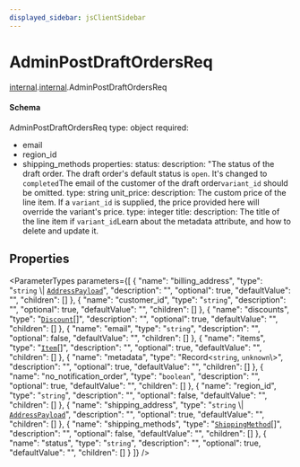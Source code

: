 ```yaml
---
displayed_sidebar: jsClientSidebar
---
```



# AdminPostDraftOrdersReq

[internal](../../admin_discounts/modules/admin_discounts.internal.mdx).[internal](../modules/admin_discounts.internal.internal.mdx).AdminPostDraftOrdersReq

#### Schema

AdminPostDraftOrdersReq
type: object
required:
  - email
  - region_id
  - shipping_methods
properties:
  status:
    description: "The status of the draft order. The draft order's default status is `open`. It's changed to `completed`The email of the customer of the draft order`variant_id` should be omitted.
          type: string
        unit_price:
          description: The custom price of the line item. If a `variant_id` is supplied, the price provided here will override the variant's price.
          type: integer
        title:
          description: The title of the line item if `variant_id`Learn about the metadata attribute, and how to delete and update it.

## Properties

<ParameterTypes parameters={[
  {
    "name": "billing_address",
    "type": "`string` \\| [`AddressPayload`](addresses.internal.AddressPayload.mdx)",
    "description": "",
    "optional": true,
    "defaultValue": "",
    "children": []
  },
  {
    "name": "customer_id",
    "type": "`string`",
    "description": "",
    "optional": true,
    "defaultValue": "",
    "children": []
  },
  {
    "name": "discounts",
    "type": "[`Discount`](admin_discounts.internal.Discount.mdx)[]",
    "description": "",
    "optional": true,
    "defaultValue": "",
    "children": []
  },
  {
    "name": "email",
    "type": "`string`",
    "description": "",
    "optional": false,
    "defaultValue": "",
    "children": []
  },
  {
    "name": "items",
    "type": "[`Item`](admin_discounts.internal.Item.mdx)[]",
    "description": "",
    "optional": true,
    "defaultValue": "",
    "children": []
  },
  {
    "name": "metadata",
    "type": "Record<`string`, `unknown`\\>",
    "description": "",
    "optional": true,
    "defaultValue": "",
    "children": []
  },
  {
    "name": "no_notification_order",
    "type": "`boolean`",
    "description": "",
    "optional": true,
    "defaultValue": "",
    "children": []
  },
  {
    "name": "region_id",
    "type": "`string`",
    "description": "",
    "optional": false,
    "defaultValue": "",
    "children": []
  },
  {
    "name": "shipping_address",
    "type": "`string` \\| [`AddressPayload`](addresses.internal.AddressPayload.mdx)",
    "description": "",
    "optional": true,
    "defaultValue": "",
    "children": []
  },
  {
    "name": "shipping_methods",
    "type": "[`ShippingMethod`](admin_discounts.internal.ShippingMethod.mdx)[]",
    "description": "",
    "optional": false,
    "defaultValue": "",
    "children": []
  },
  {
    "name": "status",
    "type": "`string`",
    "description": "",
    "optional": true,
    "defaultValue": "",
    "children": []
  }
]} />
